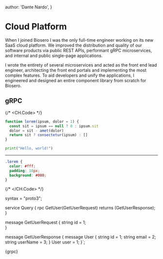   author: 'Dante Nardo',
}
 
# Cloud Platform

When I joined Biosero I was the only full-time engineer working on its new SaaS cloud platform. We improved the distribution and quality of our software products via public REST APIs, performant gRPC microservices, and internal and public single-page applications.

I wrote the entirety of several microservices and acted as the front end lead engineer, architecting the front end portals and implementing the most complex features. To aid developers and unify the applications, I engineered and designed an entire component library from scratch for Biosero.

## gRPC

{/* <CH.Code> */}

```js app.js focus=2:4
function lorem(ipsum, dolor = 1) {
  const sit = ipsum == null ? 0 : ipsum.sit
  dolor = sit - amet(dolor)
  return sit ? consectetur(ipsum) : []
}
```

```python hello.py
print("Hello, world!")
```

---

```css styles.css
.lorem {
  color: #fff;
  padding: 10px;
  background: #000;
}
```

{/* </CH.Code> */}

syntax = "proto3";

service Query {
  rpc GetUser(GetUserRequest) returns (GetUserResponse);
}

message GetUserRequest {
  string id = 1;  
}

message GetUserResponse {
  message User {
    string id = 1;
    string email = 2;
    string userName = 3;
  }
  User user = 1;
}`;

<CodeSample language="protobuf">{grpc}</CodeSample>
